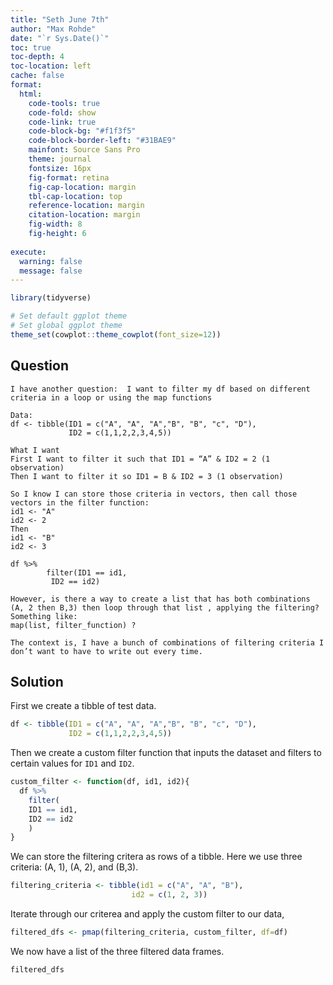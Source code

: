 ```yaml
---
title: "Seth June 7th"
author: "Max Rohde"
date: "`r Sys.Date()`"
toc: true
toc-depth: 4
toc-location: left
cache: false
format:
  html:
    code-tools: true
    code-fold: show
    code-link: true
    code-block-bg: "#f1f3f5"
    code-block-border-left: "#31BAE9"
    mainfont: Source Sans Pro
    theme: journal
    fontsize: 16px
    fig-format: retina
    fig-cap-location: margin
    tbl-cap-location: top
    reference-location: margin
    citation-location: margin
    fig-width: 8
    fig-height: 6
  
execute:
  warning: false
  message: false
---
```


```r
library(tidyverse)

# Set default ggplot theme
# Set global ggplot theme
theme_set(cowplot::theme_cowplot(font_size=12))
```

## Question

```
I have another question:  I want to filter my df based on different criteria in a loop or using the map functions
 
Data:
df <- tibble(ID1 = c("A", "A", "A","B", "B", "c", "D"),
             ID2 = c(1,1,2,2,3,4,5))
 
What I want
First I want to filter it such that ID1 = “A” & ID2 = 2 (1 observation)
Then I want to filter it so ID1 = B & ID2 = 3 (1 observation)
 
So I know I can store those criteria in vectors, then call those vectors in the filter function:
id1 <- "A"
id2 <- 2
Then
id1 <- "B"
id2 <- 3
 
df %>%
        filter(ID1 == id1,
         ID2 == id2)
 
However, is there a way to create a list that has both combinations (A, 2 then B,3) then loop through that list , applying the filtering?
Something like:
map(list, filter_function) ?
 
The context is, I have a bunch of combinations of filtering criteria I don’t want to have to write out every time.
```

## Solution

First we create a tibble of test data.
```r
df <- tibble(ID1 = c("A", "A", "A","B", "B", "c", "D"),
             ID2 = c(1,1,2,2,3,4,5))
```

Then we create a custom filter function that inputs the dataset and filters to certain values for `ID1` and `ID2`.
```r
custom_filter <- function(df, id1, id2){
  df %>%
    filter(
    ID1 == id1,
    ID2 == id2
    )
}
```

We can store the filtering critera as rows of a tibble. Here we use three criteria: (A, 1), (A, 2), and (B,3).
```r
filtering_criteria <- tibble(id1 = c("A", "A", "B"),
                           id2 = c(1, 2, 3))
```

Iterate through our criterea and apply the custom filter to our data,
```r
filtered_dfs <- pmap(filtering_criteria, custom_filter, df=df)
```
We now have a list of the three filtered data frames.
```r
filtered_dfs
```

